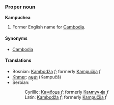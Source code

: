 ===Proper noun===
'''Kampuchea'''

# Former English name for [[Cambodia]].

====Synonyms====
*[[Cambodia]]

====Translations====
*Bosnian: [[Kambodža]] ''f''; formerly [[Kampučija]] ''f''
*[[Khmer]]: [[កម្ពុជា]] (Kampučā)
*Serbian:
*:Cyrillic: [[Камбоџа]] ''f''; formerly [[Кампучија]] ''f''
*:Latin: [[Kambodža]] ''f''; formerly [[Kampučija]] ''f''